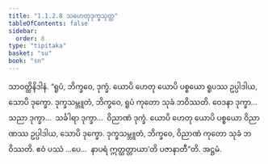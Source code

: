 ```yaml
---
title: "1.1.2.8 သဟေတုဒုက္ခသုတ္တ"
tableOfContents: false
sidebar:
  order: 8
type: "tipitaka"
basket: "su"
book: "sn"
---
```



<DynamicBreadcrumb />

<Division number="19" book="sn" e="ch" v="18" p="282">

<Paragraph number="112" book="sn">
သာဝတ္ထိနိဒါနံ. “ရူပံ, ဘိက္ခဝေ, ဒုက္ခံ. ယောပိ ဟေတု ယောပိ ပစ္စယော ရူပဿ ဥပ္ပါဒါယ, သောပိ ဒုက္ခော. ဒုက္ခသမ္ဘူတံ, ဘိက္ခဝေ, ရူပံ ကုတော သုခံ ဘဝိဿတိ. ဝေဒနာ ဒုက္ခာ…  သညာ ဒုက္ခာ…  သင်္ခါရာ ဒုက္ခာ…  ဝိညာဏံ ဒုက္ခံ. ယောပိ ဟေတု ယောပိ ပစ္စယော ဝိညာဏဿ ဥပ္ပါဒါယ, သောပိ ဒုက္ခော. ဒုက္ခသမ္ဘူတံ, ဘိက္ခဝေ, ဝိညာဏံ ကုတော သုခံ ဘဝိဿတိ. ဧဝံ ပဿံ …ပေ…  နာပရံ ဣတ္ထတ္တာယာ’တိ ပဇာနာတီ”တိ.

</Paragraph>
</Division>

<Paragraph number="113" type="center" book="sn">
အဋ္ဌမံ.
</Paragraph>